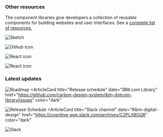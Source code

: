 


### Other resources

The component libraries give developers a collection of reusable components for
building websites and user interfaces. See a
[complete list of resources.](/resources)

<Row className="resource-card-group">
  <Column colMd={4} colLg={4} noGutterSm>
    <ResourceCard
      subTitle="Sketch Theme libraries"
      actionIcon="arrowRight"
      href="/resources#theme-libraries"
      >

![Sketch](./../images/icon/sketch-symbol.svg)

</ResourceCard>
  </Column>
  <Column colMd={4} colLg={4} noGutterSm>
   <ResourceCard
       subTitle="IBM.com Library Components Repo"
       href="https://github.com/carbon-design-system/ibm-dotcom-library"
       >

![Github icon](./../images/icon/github-icon.svg)

</ResourceCard>
  </Column>
<Column colLg={4} colMd={4} noGutterSm>
  <ResourceCard
    subTitle="IBM.com Library Components React Storybook"
    href="https://ibmdotcom-react.mybluemix.net/?path=/story/overview--get-started"
    >

![React icon](../images/icon/react-icon.svg)

  </ResourceCard>
</Column>
<Column colLg={4} colMd={4} noGutterSm>
  <ResourceCard
    subTitle="IBM.com Library Pattern React Storybook"
    href="https://ibmdotcom-patterns-react-experimental.mybluemix.net/?path=/story/overview--get-started"
    >

![React icon](../images/icon/react-icon.svg)

  </ResourceCard>
</Column>
</Row>

### Latest updates

<Row>
<Column colMd={4} colLg={4} noGutterMdLeft>
<ArticleCard
  title="Roadmap"
  author="Last updated"
  date="December 20, 2019"
  href="https://github.com/carbon-design-system/ibm-dotcom-library/wiki/Roadmap"
  color="dark"
>

![Roadmap](../images/homepage/roadmap.jpg)
</ArticleCard>
</Column>
<Column colMd={4} colLg={4} noGutterMdLeft>
<ArticleCard
  title="Release schedule"
  date="IBM.com Library"
  href="https://github.com/carbon-design-system/ibm-dotcom-library/issues"
  color="dark"
>

![Release Schedule](../images/homepage/release_schedule.jpg)
</ArticleCard>
</Column>
<Column colMd={4} colLg={4} noGutterMdLeft>
<ArticleCard
  title="Slack channel"
  date="#ibm-digital-design"
  href="https://cognitive-app.slack.com/archives/C2PLX8GQ6"
  color="dark"
>

![Slack](../images/homepage/slack.jpg)
</ArticleCard>
</Column>
</Row>
